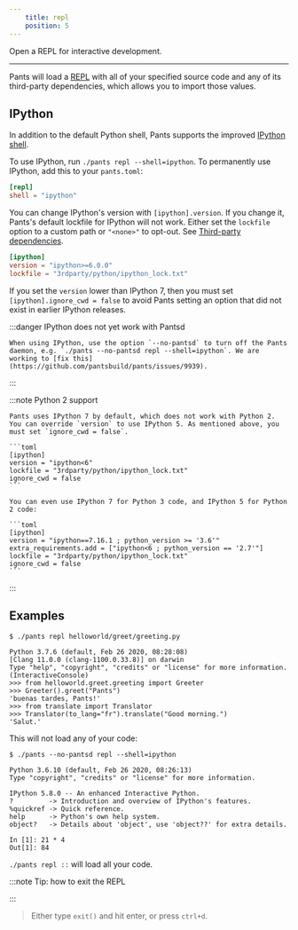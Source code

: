 ```yaml
---
    title: repl
    position: 5
---
```


Open a REPL for interactive development.

---

Pants will load a [REPL](https://en.wikipedia.org/wiki/REPL) with all of your specified source code and any of its third-party dependencies, which allows you to import those values.

IPython
-------

In addition to the default Python shell, Pants supports the improved [IPython shell](https://ipython.org).

To use IPython, run `./pants repl --shell=ipython`. To permanently use IPython, add this to your `pants.toml`:

```toml title="pants.toml"
[repl]
shell = "ipython"
```

You can change IPython's version with `[ipython].version`. If you change it, Pants's default lockfile for IPython will not work. Either set the `lockfile` option to a custom path or `"<none>"` to opt-out. See [Third-party dependencies](doc:python-third-party-dependencies#tool-lockfiles).

```toml title="pants.toml"
[ipython]
version = "ipython>=6.0.0"
lockfile = "3rdparty/python/ipython_lock.txt"
```

If you set the `version` lower than IPython 7, then you must set `[ipython].ignore_cwd = false` to avoid Pants setting an option that did not exist in earlier IPython releases.


:::danger IPython does not yet work with Pantsd

    
    When using IPython, use the option `--no-pantsd` to turn off the Pants daemon, e.g. `./pants --no-pantsd repl --shell=ipython`. We are working to [fix this](https://github.com/pantsbuild/pants/issues/9939).

:::


:::note Python 2 support

    
    Pants uses IPython 7 by default, which does not work with Python 2. You can override `version` to use IPython 5. As mentioned above, you must set `ignore_cwd = false`.
    
    ```toml
    [ipython]
    version = "ipython<6"
    lockfile = "3rdparty/python/ipython_lock.txt"
    ignore_cwd = false
    ```
    
    You can even use IPython 7 for Python 3 code, and IPython 5 for Python 2 code:
    
    ```toml
    [ipython]
    version = "ipython==7.16.1 ; python_version >= '3.6'"
    extra_requirements.add = ["ipython<6 ; python_version == '2.7'"]
    lockfile = "3rdparty/python/ipython_lock.txt"
    ignore_cwd = false
    ```

:::

Examples
--------

```text title="Shell"
$ ./pants repl helloworld/greet/greeting.py

Python 3.7.6 (default, Feb 26 2020, 08:28:08)
[Clang 11.0.0 (clang-1100.0.33.8)] on darwin
Type "help", "copyright", "credits" or "license" for more information.
(InteractiveConsole)
>>> from helloworld.greet.greeting import Greeter
>>> Greeter().greet("Pants")
'buenas tardes, Pants!'
>>> from translate import Translator
>>> Translator(to_lang="fr").translate("Good morning.")
'Salut.'
```

This will not load any of your code:

```text title="Shell"
$ ./pants --no-pantsd repl --shell=ipython

Python 3.6.10 (default, Feb 26 2020, 08:26:13)
Type "copyright", "credits" or "license" for more information.

IPython 5.8.0 -- An enhanced Interactive Python.
?         -> Introduction and overview of IPython's features.
%quickref -> Quick reference.
help      -> Python's own help system.
object?   -> Details about 'object', use 'object??' for extra details.

In [1]: 21 * 4
Out[1]: 84
```

`./pants repl ::` will load all your code.


:::note Tip: how to exit the REPL

    

:::
> Either type `exit()` and hit enter, or press `ctrl+d`.